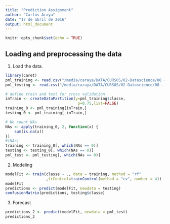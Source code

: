 ```yaml
---
title: "Prediction Assignment"
author: "Carlos Araya"
date: "17 de abril de 2016"
output: html_document
---
```


```r
knitr::opts_chunk$set(echo = TRUE)
```

## Loading and preprocessing the data

1. Load the data.

```r
library(caret)
pml_training <- read.csv("/media/caraya/DATA/CURSOS/02-Datascience/08 - Practical_Machine_Learning/Assignment/pml-training.csv", na.strings = c("", "NA", "#DIV/0!"))
pml_testing <- read.csv("/media/caraya/DATA/CURSOS/02-Datascience/08 - Practical_Machine_Learning/Assignment/pml-testing.csv", na.strings = c("", "NA", "#DIV/0!"))

# define train and test for cross validation
inTrain <- createDataPartition(y=pml_training$classe,
                                p=0.75,list=FALSE)
training_0 <- pml_training[inTrain,]
testing_0 <- pml_training[-inTrain,]

# We count NAs
NAs <- apply(training_0, 2, function(x) {
    sum(is.na(x))
})
#(NAs)
training <- training_0[, which(NAs == 0)]
testing <- testing_0[, which(NAs == 0)]
pml_test <- pml_testing[, which(NAs == 0)]
```

2. Modeling

```r
modelFit <- train(classe ~ ., data = training, method = "rf"
                  ,trControl=trainControl(method = "cv", number = 4))
modelFit
predictions <- predict(modelFit, newdata = testing)
confusionMatrix(predictions, testing$classe)
```

3. Forecast
```r
predictions_2 <- predict(modelFit, newdata = pml_test)
predictions_2
```